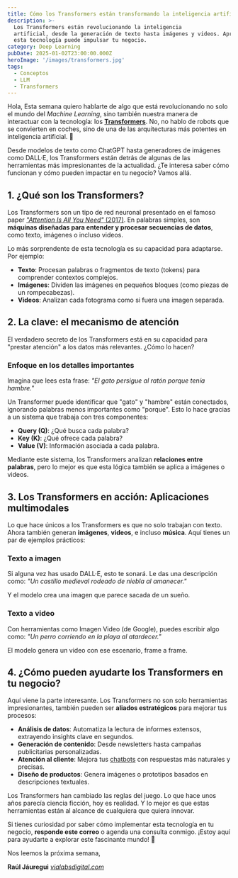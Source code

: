 ```yaml
---
title: Cómo los Transformers están transformando la inteligencia artificial
description: >-
  Los Transformers están revolucionando la inteligencia
  artificial, desde la generación de texto hasta imágenes y videos. Aprende cómo
  esta tecnología puede impulsar tu negocio.
category: Deep Learning
pubDate: 2025-01-02T23:00:00.000Z
heroImage: '/images/transformers.jpg'
tags:
  - Conceptos
  - LLM
  - Transformers
---
```


Hola,
Esta semana quiero hablarte de algo que está revolucionando no solo el mundo del *Machine Learning*, sino también nuestra manera de interactuar con la tecnología: los **[Transformers](https://es.wikipedia.org/wiki/Transformador_%28modelo_de_aprendizaje_autom%C3%A1tico%29 "Transformers")**. No, no hablo de robots que se convierten en coches, sino de una de las arquitecturas más potentes en inteligencia artificial. 🤖

Desde modelos de texto como ChatGPT hasta generadores de imágenes como DALL·E, los Transformers están detrás de algunas de las herramientas más impresionantes de la actualidad. ¿Te interesa saber cómo funcionan y cómo pueden impactar en tu negocio? Vamos allá.

## **1. ¿Qué son los Transformers?**

Los Transformers son un tipo de red neuronal presentado en el famoso paper [*"Attention Is All You Need"* (2017)](https://en.wikipedia.org/wiki/Attention_Is_All_You_Need "Attention Is All You Need"). En palabras simples, son **máquinas diseñadas para entender y procesar secuencias de datos**, como texto, imágenes o incluso videos.

Lo más sorprendente de esta tecnología es su capacidad para adaptarse. Por ejemplo:

* **Texto**: Procesan palabras o fragmentos de texto (tokens) para comprender contextos complejos.
* **Imágenes**: Dividen las imágenes en pequeños bloques (como piezas de un rompecabezas).
* **Videos**: Analizan cada fotograma como si fuera una imagen separada.

## **2. La clave: el mecanismo de atención**

El verdadero secreto de los Transformers está en su capacidad para "prestar atención" a los datos más relevantes. ¿Cómo lo hacen?

### Enfoque en los detalles importantes

Imagina que lees esta frase:
*"El gato persigue al ratón porque tenía hambre."*

Un Transformer puede identificar que "gato" y "hambre" están conectados, ignorando palabras menos importantes como "porque". Esto lo hace gracias a un sistema que trabaja con tres componentes:

* **Query (Q)**: ¿Qué busca cada palabra?
* **Key (K)**: ¿Qué ofrece cada palabra?
* **Value (V)**: Información asociada a cada palabra.

Mediante este sistema, los Transformers analizan **relaciones entre palabras**, pero lo mejor es que esta lógica también se aplica a imágenes o videos.

## **3. Los Transformers en acción: Aplicaciones multimodales**

Lo que hace únicos a los Transformers es que no solo trabajan con texto. Ahora también generan **imágenes**, **videos**, e incluso **música**. Aquí tienes un par de ejemplos prácticos:

### **Texto a imagen**

Si alguna vez has usado DALL·E, esto te sonará. Le das una descripción como:
*"Un castillo medieval rodeado de niebla al amanecer."*

Y el modelo crea una imagen que parece sacada de un sueño.

### **Texto a video**

Con herramientas como Imagen Video (de Google), puedes escribir algo como:
*"Un perro corriendo en la playa al atardecer."*

El modelo genera un video con ese escenario, frame a frame.

## **4. ¿Cómo pueden ayudarte los Transformers en tu negocio?**

Aquí viene la parte interesante. Los Transformers no son solo herramientas impresionantes, también pueden ser **aliados estratégicos** para mejorar tus procesos:

* **Análisis de datos**: Automatiza la lectura de informes extensos, extrayendo insights clave en segundos.
* **Generación de contenido**: Desde newsletters hasta campañas publicitarias personalizadas.
* **Atención al cliente**: Mejora tus [chatbots](https://vialabsdigital.com/asistente-de-atencion_al_cliente_con_ia_demo/ "Asistente Virtual") con respuestas más naturales y precisas.
* **Diseño de productos**: Genera imágenes o prototipos basados en descripciones textuales.

Los Transformers han cambiado las reglas del juego. Lo que hace unos años parecía ciencia ficción, hoy es realidad. Y lo mejor es que estas herramientas están al alcance de cualquiera que quiera innovar.

Si tienes curiosidad por saber cómo implementar esta tecnología en tu negocio, **responde este correo** o agenda una consulta conmigo. ¡Estoy aquí para ayudarte a explorar este fascinante mundo! 🚀

Nos leemos la próxima semana,

**Raúl Jáuregui**
*[vialabsdigital.com](https://vialabsdigital.com "ViaLabs Digital")*
